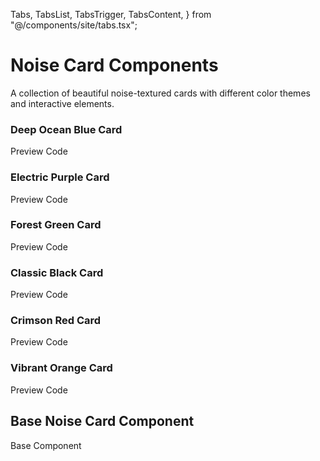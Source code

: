   Tabs,
  TabsList,
  TabsTrigger,
  TabsContent,
} from "@/components/site/tabs.tsx";


<AI dir="left"/>

# Noise Card Components
A collection of beautiful noise-textured cards with different color themes and interactive elements.

### Deep Ocean Blue Card

<Tabs defaultValue="preview" className="mb-6">
  <TabsList>
    <TabsTrigger value="preview">Preview</TabsTrigger>
    <TabsTrigger value="code">Code</TabsTrigger>
  </TabsList>
  <TabsContent value="preview">
    <div className="bg-gray-800 p-8 rounded-lg flex justify-center">
      <DeepOceanCard />
    </div>
  </TabsContent>
  <TabsContent value="code">
    <CodeBlock filePath="src/app/docs/noise/cards/deep-ocean-card.tsx" />
  </TabsContent>
</Tabs>

### Electric Purple Card

<Tabs defaultValue="preview" className="mb-6">
  <TabsList>
    <TabsTrigger value="preview">Preview</TabsTrigger>
    <TabsTrigger value="code">Code</TabsTrigger>
  </TabsList>
  <TabsContent value="preview">
    <div className="bg-gray-800 p-8 rounded-lg flex justify-center">
      <ElectricPurpleCard />
    </div>
  </TabsContent>
  <TabsContent value="code">
    <CodeBlock filePath="src/app/docs/noise/cards/electric-purple-card.tsx" />
  </TabsContent>
</Tabs>

### Forest Green Card

<Tabs defaultValue="preview" className="mb-6">
  <TabsList>
    <TabsTrigger value="preview">Preview</TabsTrigger>
    <TabsTrigger value="code">Code</TabsTrigger>
  </TabsList>
  <TabsContent value="preview">
    <div className="bg-gray-800 p-8 rounded-lg flex justify-center">
      <ForestGreenCard />
    </div>
  </TabsContent>
  <TabsContent value="code">
    <CodeBlock filePath="src/app/docs/noise/cards/forest-green-card.tsx" />
  </TabsContent>
</Tabs>

### Classic Black Card

<Tabs defaultValue="preview" className="mb-6">
  <TabsList>
    <TabsTrigger value="preview">Preview</TabsTrigger>
    <TabsTrigger value="code">Code</TabsTrigger>
  </TabsList>
  <TabsContent value="preview">
    <div className="bg-gray-800 p-8 rounded-lg flex justify-center">
      <ClassicBlackCard />
    </div>
  </TabsContent>
  <TabsContent value="code">
    <CodeBlock filePath="src/app/docs/noise/cards/classic-black-card.tsx" />
  </TabsContent>
</Tabs>

### Crimson Red Card

<Tabs defaultValue="preview" className="mb-6">
  <TabsList>
    <TabsTrigger value="preview">Preview</TabsTrigger>
    <TabsTrigger value="code">Code</TabsTrigger>
  </TabsList>
  <TabsContent value="preview">
    <div className="bg-gray-800 p-8 rounded-lg flex justify-center">
      <CrimsonRedCard />
    </div>
  </TabsContent>
  <TabsContent value="code">
    <CodeBlock filePath="src/app/docs/noise/cards/crimson-red-card.tsx" />
  </TabsContent>
</Tabs>

### Vibrant Orange Card

<Tabs defaultValue="preview" className="mb-6">
  <TabsList>
    <TabsTrigger value="preview">Preview</TabsTrigger>
    <TabsTrigger value="code">Code</TabsTrigger>
  </TabsList>
  <TabsContent value="preview">
    <div className="bg-gray-800 p-8 rounded-lg flex justify-center">
      <VibrantOrangeCard />
    </div>
  </TabsContent>
  <TabsContent value="code">
    <CodeBlock filePath="src/app/docs/noise/cards/vibrant-orange-card.tsx" />
  </TabsContent>
</Tabs>

## Base Noise Card Component

<Tabs defaultValue="code">
  <TabsList>
    <TabsTrigger value="code">Base Component</TabsTrigger>
  </TabsList>
  <TabsContent value="code">
    <CodeBlock filePath="src/app/docs/noise/noise-card.tsx" />
  </TabsContent>
</Tabs>

